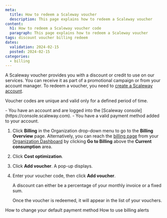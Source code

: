 ```yaml
---
meta:
  title: How to redeem a Scaleway voucher 
  description: This page explains how to redeem a Scaleway voucher 
content:
  h1: How to redeem a Scaleway voucher code
  paragraph: This page explains how to redeem a Scaleway voucher 
tags: discount voucher billing redeem 
dates:
  validation: 2024-02-15
  posted: 2024-02-15
categories:
  - billing
---
```


A Scaleway voucher provides you with a discount or credit to use on our services. You can receive it as part of a promotional campaign or from your account manager. To redeem a voucher, you need to [create a Scaleway account](/console/account/how-to/create-an-account/).

Voucher codes are unique and valid only for a defined period of time.

<Message type="requirement">
  - You have an account and are logged into the [Scaleway console](https://console.scaleway.com).
  - You have a valid payment method added to your account.
</Message>

1. Click **Billing** in the Organization drop-down menu to go to the **Billing Overview** page.
    <Message type="tip">
      Alternatively, you can reach the [billing page](https://console.scaleway.com/billing/overview) from your [Organization Dashboard](https://console.scaleway.com/organization) by clicking **Go to Billing** above the **Current consumption** area.
    </Message>
2. Click **Cost optimization**.

3. Click **Add voucher**. A pop-up displays.
 
4. Enter your voucher code, then click **Add voucher**. 
    
    <Message type="note">
      A discount can either be a percentage of your monthly invoice or a fixed sum.
    </Message>

    Once the voucher is redeemed, it will appear in the list of your vouchers.


<Navigation title="See also">
  <PreviousButton to="/console/billing/how-to/change-payment-method">How to change your default payment method</PreviousButton>
  <NextButton to="/console/billing/how-to/use-billing-alerts">How to use billing alerts</NextButton>
</Navigation>
